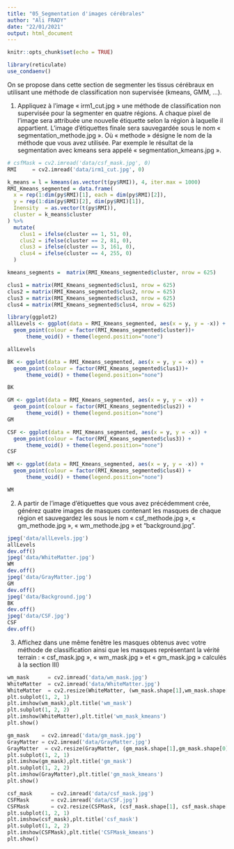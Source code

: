```yaml
---
title: "05_Segmentation d'images cérébrales"
author: "Ali FRADY"
date: "22/01/2021"
output: html_document
---
```


```r
knitr::opts_chunk$set(echo = TRUE)
```

```r
library(reticulate)
use_condaenv()
```

On se propose dans cette section de segmenter les tissus cérébraux en utilisant une méthode de classification non supervisée (kmeans, GMM, …).

1) Appliquez à l’image « irm1_cut.jpg » une méthode de classification non supervisée pour la segmenter en quatre régions. A chaque pixel de l’image sera attribuée une nouvelle étiquette selon la région à laquelle il appartient. L’image d’étiquettes finale sera sauvegardée sous le nom « segmentation_methode.jpg ». Où « methode » désigne le nom de la méthode que vous avez utilisée. Par exemple le résultat de la segmentation avec kmeans sera appelé « segmentation_kmeans.jpg ».

```python
# csfMask = cv2.imread('data/csf_mask.jpg', 0)
RMI     = cv2.imread('data/irm1_cut.jpg', 0)
```


```r
k_means = l = kmeans(as.vector(t(py$RMI)), 4, iter.max = 1000)
RMI_Kmeans_segmented = data.frame(
  x = rep(1:dim(py$RMI)[1], each = dim(py$RMI)[2]),
  y = rep(1:dim(py$RMI)[2], dim(py$RMI)[1]),
  Inensity  = as.vector(t(py$RMI)),
  cluster = k_means$cluster
) %>%
  mutate(
    clus1 = ifelse(cluster == 1, 51, 0),
    clus2 = ifelse(cluster == 2, 81, 0),
    clus3 = ifelse(cluster == 3, 161, 0),
    clus4 = ifelse(cluster == 4, 255, 0)
  )

kmeans_segments =  matrix(RMI_Kmeans_segmented$cluster, nrow = 625)

clus1 = matrix(RMI_Kmeans_segmented$clus1, nrow = 625)
clus2 = matrix(RMI_Kmeans_segmented$clus2, nrow = 625)
clus3 = matrix(RMI_Kmeans_segmented$clus3, nrow = 625)
clus4 = matrix(RMI_Kmeans_segmented$clus4, nrow = 625)

```

```r
library(ggplot2)
allLevels <- ggplot(data = RMI_Kmeans_segmented, aes(x = y, y = -x)) + 
  geom_point(colour = factor(RMI_Kmeans_segmented$cluster))+
      theme_void() + theme(legend.position="none")

allLevels
```


```r
BK <- ggplot(data = RMI_Kmeans_segmented, aes(x = y, y = -x)) + 
  geom_point(colour = factor(RMI_Kmeans_segmented$clus1))+
      theme_void() + theme(legend.position="none")

BK
```
```r
GM <- ggplot(data = RMI_Kmeans_segmented, aes(x = y, y = -x)) + 
  geom_point(colour = factor(RMI_Kmeans_segmented$clus2)) +
      theme_void() + theme(legend.position="none")
GM
```

```r
CSF <- ggplot(data = RMI_Kmeans_segmented, aes(x = y, y = -x)) + 
  geom_point(colour = factor(RMI_Kmeans_segmented$clus3)) +
      theme_void() + theme(legend.position="none")
CSF
```

```r
WM <- ggplot(data = RMI_Kmeans_segmented, aes(x = y, y = -x)) + 
  geom_point(colour = factor(RMI_Kmeans_segmented$clus4)) +
      theme_void() + theme(legend.position="none")

WM
```
2)	A partir de l’image d’étiquettes que vous avez précédemment crée, générez quatre images de masques contenant les masques de chaque région et sauvegardez les sous le nom « csf_methode.jpg », « gm_methode.jpg », « wm_methode.jpg » et "background.jpg".

```r
jpeg('data/allLevels.jpg')
allLevels
dev.off()
jpeg('data/WhiteMatter.jpg')
WM
dev.off()
jpeg('data/GrayMatter.jpg')
GM
dev.off()
jpeg('data/Background.jpg')
BK
dev.off()
jpeg('data/CSF.jpg')
CSF
dev.off()
```


3) Affichez dans une même fenêtre les masques obtenus avec votre méthode de classification ainsi que les masques représentant la vérité terrain : « csf_mask.jpg », « wm_mask.jpg » et « gm_mask.jpg » calculés à la section III)

```python
wm_mask      = cv2.imread('data/wm_mask.jpg')
WhiteMatter  = cv2.imread('data/WhiteMatter.jpg')
WhiteMatter  = cv2.resize(WhiteMatter, (wm_mask.shape[1],wm_mask.shape[0]))
plt.subplot(1, 2, 1)
plt.imshow(wm_mask),plt.title('wm_mask') 
plt.subplot(1, 2, 2)
plt.imshow(WhiteMatter),plt.title('wm_mask_kmeans') 
plt.show()
```




```python
gm_mask    = cv2.imread('data/gm_mask.jpg')
GrayMatter = cv2.imread('data/GrayMatter.jpg')
GrayMatter  = cv2.resize(GrayMatter, (gm_mask.shape[1],gm_mask.shape[0]))
plt.subplot(1, 2, 1)
plt.imshow(gm_mask),plt.title('gm_mask') 
plt.subplot(1, 2, 2)
plt.imshow(GrayMatter),plt.title('gm_mask_kmeans') 
plt.show()
```


```python
csf_mask      = cv2.imread('data/csf_mask.jpg')
CSFMask       = cv2.imread('data/CSF.jpg')
CSFMask       = cv2.resize(CSFMask, (csf_mask.shape[1], csf_mask.shape[0]))
plt.subplot(1, 2, 1)
plt.imshow(csf_mask),plt.title('csf_mask') 
plt.subplot(1, 2, 2)
plt.imshow(CSFMask),plt.title('CSFMask_kmeans') 
plt.show()
```

